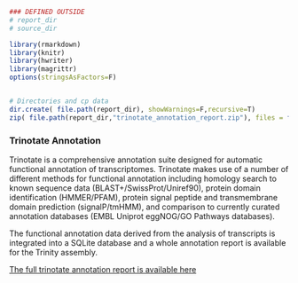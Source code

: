 ```r

### DEFINED OUTSIDE
# report_dir
# source_dir

library(rmarkdown)
library(knitr)
library(hwriter)
library(magrittr)
options(stringsAsFactors=F)


# Directories and cp data
dir.create( file.path(report_dir), showWarnings=F,recursive=T)
zip( file.path(report_dir,"trinotate_annotation_report.zip"), files = file.path(source_dir,"trinotate_annotation_report.tsv") )

```

### Trinotate Annotation

Trinotate is a comprehensive annotation suite designed for automatic functional annotation of transcriptomes. Trinotate makes use of a number of different methods for functional annotation including homology search to known sequence data (BLAST+/SwissProt/Uniref90), protein domain identification (HMMER/PFAM), protein signal peptide and transmembrane domain prediction (signalP/tmHMM), and comparison to currently curated annotation databases (EMBL Uniprot eggNOG/GO Pathways databases). 

The functional annotation data derived from the analysis of transcripts is integrated into a SQLite database and a whole annotation report is available for the Trinity assembly.

[The full trinotate annotation report is available here](trinotate_annotation_report.zip)
